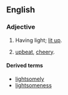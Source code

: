 ==English==

===Adjective===
{{en-adj}}

# {{archaic}} Having light; [[lit up]].
# {{archaic}} [[upbeat]], [[cheery]].

====Derived terms====
*[[lightsomely]]
*[[lightsomeness]]